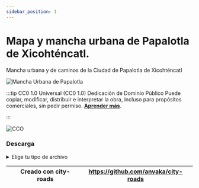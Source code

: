 ```yaml
---
sidebar_position: 1
---
```

# Mapa y mancha urbana de Papalotla de Xicohténcatl.

Mancha urbana y de caminos de la Ciudad de Papalotla de Xicohténcatl



![Mancha Urbana de Papalotla](/img/docsestanteria/manchaUrbana.png "Mancha Urbana de Papalotla")



:::tip CC0 1.0 Universal (CC0 1.0) Dedicación de Dominio Público
Puede copiar, modificar, distribuir e interpretar la obra, incluso para propósitos comerciales, sin pedir permiso.
 **[Aprender más](https://creativecommons.org/publicdomain/zero/1.0/deed.es)**.

:::




![CCO](https://mirrors.creativecommons.org/presskit/buttons/80x15/png/cc-zero.png "CC0")



### Descarga
<details>
  <summary>Elige tu tipo de archivo</summary>
    <div>
        <a href="https://estanteriadigitalpapalotla.s3.us-east-2.amazonaws.com/EstanteriaDigitalDePapalotla/Mapas+y+recursos+gr%C3%A1ficos/manchaUrbana.png"> 📥 Mancha urbana de la Ciudad de Papalotla (SVG)</a>
        </div>  
        <div>
         <a href="https://estanteriadigitalpapalotla.s3.us-east-2.amazonaws.com/EstanteriaDigitalDePapalotla/Mapas+y+recursos+gr%C3%A1ficos/manchaUrbana.png"> 📥 Mancha urbana de la Ciudad de Papalotla (PNG)</a>
        </div>  
       
</details>

||Creado con city-roads|https://github.com/anvaka/city-roads|
|---|---|---|